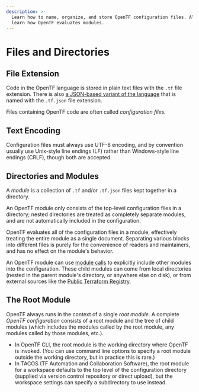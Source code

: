 ```yaml
---
description: >-
  Learn how to name, organize, and store OpenTF configuration files. Also
  learn how OpenTF evaluates modules.
---
```


# Files and Directories

## File Extension

Code in the OpenTF language is stored in plain text files with the `.tf` file
extension. There is also
[a JSON-based variant of the language](/opentf/language/syntax/json) that is named with
the `.tf.json` file extension.

Files containing OpenTF code are often called _configuration files._

## Text Encoding

Configuration files must always use UTF-8 encoding, and by convention
usually use Unix-style line endings (LF) rather than Windows-style
line endings (CRLF), though both are accepted.

## Directories and Modules

A _module_ is a collection of `.tf` and/or `.tf.json` files kept together in a
directory.

An OpenTF module only consists of the top-level configuration files in a
directory; nested directories are treated as completely separate modules, and
are not automatically included in the configuration.

OpenTF evaluates all of the configuration files in a module, effectively
treating the entire module as a single document. Separating various blocks into
different files is purely for the convenience of readers and maintainers, and
has no effect on the module's behavior.

An OpenTF module can use [module calls](/opentf/language/modules) to
explicitly include other modules into the configuration. These child modules can
come from local directories (nested in the parent module's directory, or
anywhere else on disk), or from external sources like the
[Public Terraform Registry](https://registry.terraform.io).

## The Root Module

OpenTF always runs in the context of a single _root module._ A complete
_OpenTF configuration_ consists of a root module and the tree of child
modules (which includes the modules called by the root module, any modules
called by those modules, etc.).

- In OpenTF CLI, the root module is the working directory where OpenTF is
  invoked. (You can use command line options to specify a root module outside
  the working directory, but in practice this is rare.)
- In TACOS (TF Automation and Collaboration Software), the root module for a workspace
  defaults to the top level of the configuration directory (supplied via version
  control repository or direct upload), but the workspace settings can specify a
  subdirectory to use instead.
